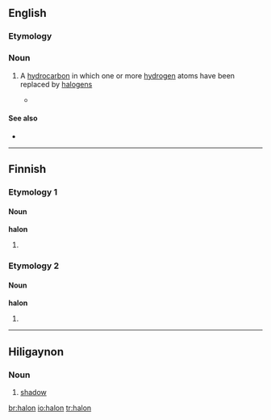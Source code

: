 ==English==

===Etymology===

{{blend|halogen|carbon}}

===Noun===
{{en-noun}}

# {{chemistry}} A [[hydrocarbon]] in which one or more [[hydrogen]] atoms have been replaced by [[halogen]]s
#*{{quote-news|year=2009|date=February 12|author=Azadeh Ensha|title=A Cellphone That Is Made With the Environment in Mind|work=New York Times|url=http://www.nytimes.com/2009/02/12/technology/personaltech/12renew.html
|passage=The Renew is also free of polyvinyl chloride, asbestos, chlorofluorocarbons and '''halons'''. }}

====See also====
*{{pedialite|Haloalkane}}

----

==Finnish==

===Etymology 1===

====Noun====
'''halon'''

# {{fi-form of|[[halko]]|type=noun|case=genitive|pl=singular}}

===Etymology 2===

====Noun====
'''halon'''

# {{fi-form of|[[halo]]|type=noun|case=genitive|pl=singular}}

----

==Hiligaynon==

===Noun===
{{hil-noun|halón}}

#[[shadow]]

[[br:halon]]
[[io:halon]]
[[tr:halon]]